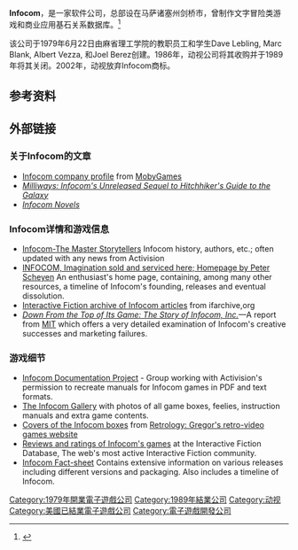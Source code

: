 {{NoteTA
| G1=Games
}}
{{Infobox company
| name = Infocom
| logo = [[File:Infocom_logo.png|200px]]
| company_slogan = ''This space intentionally left blank.''
| industry =
| foundation = {{Start date|1979|06|22}}
| defunct = {{End date|1989|05|05}}
| location = 马萨诸塞州剑桥市
| key_people = [[Dave_Lebling|Dave Lebling]]<br />[[Marc_Blank|Marc Blank]]<br />[[Albert_Vezza|Albert Vezza]]<br />[[Joel_Berez|Joel Berez]]<br/>[[Steve_Meretzky|Steve Meretzky]]
| num_employees =
| products = ''[[Zork|Zork]]'' series<br />''[[Planetfall|Planetfall]]'' series<br />''[[Leather_Goddesses_of_Phobos|Leather Goddesses of Phobos]]'' series<br />''[[Deadline_(video_game)|Deadline]]''<br />[[Z-machine|Z-machine]]<br />''[[Cornerstone_(software)|Cornerstone]]''<br />[[The_Hitchhiker's_Guide_to_the_Galaxy_(computer_game)|Computer game version of ''The Hitchhiker's Guide to the Galaxy'']]<br />
[[#Titles_and_authors|See products listing]]
| revenue =
| homepage =
}}

'''Infocom'''，是一家软件公司，总部设在马萨诸塞州剑桥市，曾制作文字冒险类游戏和商业应用基石关系数据库。<ref name="briceno2000">{{cite web
| url = http://web.mit.edu/6.933/www/Fall2000/infocom/
| title = Down From the Top of Its Game: The Story of Infocom, Inc.
| accessdate = 2007-06-07
| date = 2000-12-15
| last = Briceno
| first = Hector
| author2 = Wesley Chao
| author3 = Andrew Glenn
| author4 = Stanley Hu
| author5 = Ashwin Krishnamurthy
| author6 = Bruce Tsuchida
| archive-date = 2020-09-29
| archive-url = https://web.archive.org/web/20200929022503/http://web.mit.edu/6.933/www/Fall2000/infocom/
| dead-url = no
}}</ref>

该公司于1979年6月22日由麻省理工学院的教职员工和学生Dave Lebling, Marc Blank, Albert Vezza, 和Joel Berez创建。1986年，动视公司将其收购并于1989年将其关闭。2002年，动视放弃Infocom商标。

== 参考资料 ==
{{Reflist}}

== 外部链接 ==

=== 关于Infocom的文章 ===

* [http://www.mobygames.com/company/infocom-inc/ Infocom company profile] {{Wayback|url=http://www.mobygames.com/company/infocom-inc/ |date=20210117153005 }} from [[MobyGames|MobyGames]]
* [http://waxy.org/2008/04/milliways_infocoms_unreleased_sequel_to_hitchhikers_guide_to_the_galax/ ''Milliways: Infocom's Unreleased Sequel to Hitchhiker's Guide to the Galaxy'']{{Wayback|url=http://waxy.org/2008/04/milliways_infocoms_unreleased_sequel_to_hitchhikers_guide_to_the_galax/ |date=20160126202150 }}
* [https://web.archive.org/web/20160304190109/http://www.gamebooks.org/show_series.php?id=446 ''Infocom Novels'']

=== Infocom详情和游戏信息 ===

* [http://www.infocom-if.org/ Infocom-The Master Storytellers] {{Wayback|url=http://www.infocom-if.org/ |date=20201201204959 }} Infocom history, authors, etc.; often updated with any news from Activision
* [https://web.archive.org/web/20070609084659/http://www.csd.uwo.ca/Infocom/ INFOCOM, Imagination sold and serviced here; Homepage by Peter Scheyen] An enthusiast's home page, containing, among many other resources, a timeline of Infocom's founding, releases and eventual dissolution.
* [http://www.ifarchive.org/indexes/if-archiveXinfocomXarticles.html Interactive Fiction archive of Infocom articles] from ifarchive,org
* [http://web.mit.edu/6.933/www/Fall2000/infocom/infocom-paper.pdf ''Down From the Top of Its Game: The Story of Infocom, Inc.'']{{Wayback|url=http://web.mit.edu/6.933/www/Fall2000/infocom/infocom-paper.pdf |date=20151105111124 }}—A report from [[Massachusetts_Institute_of_Technology|MIT]] which offers a very detailed examination of Infocom's creative successes and marketing failures.

=== 游戏细节 ===

* [http://infodoc.plover.net/ Infocom Documentation Project] {{Wayback|url=http://infodoc.plover.net/ |date=20201029104448 }} - Group working with Activision's permission to recreate manuals for Infocom games in PDF and text formats.
* [http://infocom.elsewhere.org/gallery/ The Infocom Gallery] {{Wayback|url=http://infocom.elsewhere.org/gallery/ |date=20201029104449 }} with photos of all game boxes, feelies, instruction manuals and extra game contents.
* [http://www.retrology.com/infcover.htm Covers of the Infocom boxes]{{Wayback|url=http://www.retrology.com/infcover.htm |date=20120414183637 }} from [http://www.retrology.com/ Retrology: Gregor's retro-video games website]{{Wayback|url=http://www.retrology.com/ |date=20120509042648 }}
* [http://ifdb.tads.org/search?searchfor=tag:Infocom&sortby=ttl&pg=all Reviews and ratings of Infocom's games] {{Wayback|url=http://ifdb.tads.org/search?searchfor=tag:Infocom&sortby=ttl&pg=all |date=20190616140625 }} at the Interactive Fiction Database, The web's most active Interactive Fiction community.
* [http://www.if-legends.org/~pdd/infocom/fact-sheet.txt Infocom Fact-sheet] {{Wayback|url=http://www.if-legends.org/~pdd/infocom/fact-sheet.txt |date=20061003091228 }} Contains extensive information on various releases including different versions and packaging.  Also includes a timeline of Infocom.

{{动视}}

{{DEFAULTSORT:Infocom}}
[[Category:1979年開業電子遊戲公司|Category:1979年開業電子遊戲公司]]
[[Category:1989年結業公司|Category:1989年結業公司]]
[[Category:动视|Category:动视]]
[[Category:美國已結業電子遊戲公司|Category:美國已結業電子遊戲公司]]
[[Category:電子遊戲開發公司|Category:電子遊戲開發公司]]